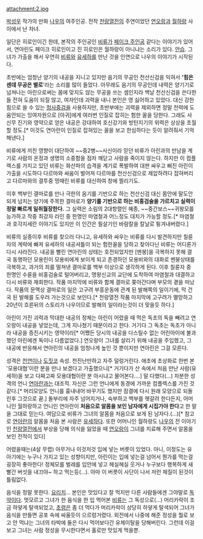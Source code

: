 attachment:2.jpg

[[박성우]] 작가의 만화 [[나우(만화)|나우]]의 여주인공. 전작 [[천랑열전]]의 주연이었던 [[연오랑]]과 [[월하랑]] 사이에서 난 차녀.

일단은 히로인이긴 한데, 본작의 주인공인 [[비류(나우)|비류]]가 [[페이크 주인공]] 같다는 이야기가 있어서, 연아린도 페이크 히로인이고 진 히로인은 월하랑이 아니냐는 소리가 있다. [[안습]]. 그녀가 가출을 해서 우연히 [[비류(나우)|비류]]와 [[유세하]]를 만난 것을 인연으로 나우의 이야기가 시작된다.

초반에는 엄청난 양기의 내공을 지니고 있지만 음기의 무공인 천산신검을 익혀서 ''''힘은 센데 무공은 별로''''라는 소리를 많이 들었다. 아무래도 음기의 무공인데 내력은 양기기로 넘쳐나는 아린으로써는 몸에 맞지도 않는 무공을 쓰는 셈인지라 백날 천산신검을 쓴다한들 전혀 도움이 되질 않고, 여자인데 괴력을 내니 본인은 영 싫어하고 있었다. 대신 강한 힘으로 쓸 수 있는 [[청사중검]]을 사용하지만, 초반부에는 괴력을 제외하면 정말 전력에 도움안되는 잉여자원으로 [아귀]에게 여러번 인질로 잡히는 험한 꼴을 당한다. 그래도 사신무 진기와 영약으로 얻은 내공은 강대하여 호신강기와 방탄지기의 위력은 상상을 초월할 정도.[* 이것도 연아란이 인질로 잡혀있는 꼴을 보고 한심하다는 듯이 알려줘서 기억해낸다.] 

비류에게 끼친 영향이 대단하여 ~~중2병~~사신이라 믿던 비류가 아린과의 만남을 계기로 사람의 온정과 생명의 소중함을 점차 깨닫고 사람을 죽이지 않는다. 하지만 이 컴플렉스를 가지고 있던 비류는 화산파의 습격을 계기로 폭발하여 대판 싸우고 삐진 아린이 가출을 시도하다 다르마와 싸움이 벌어져 다르마를 천산신검으로 제압하려다 잡혀버리고 다르마와의 결투중 멍때린 비류를 대신하여 창에 찔리기도. 

이후 백부인 결마로를 만나 극한의 음기를 기반으로 하는 천산신검 대신 몸안에 말도안되게 넘치는 양기에 주목한 결마로가 '''양기를 기반으로 하는 비홍검술을 가르치고 실력이 정말 빠르게 일취월장한다.''' 그 실력은 소림의 2대항렬인 혜종, ~~중간보스~~귀왕모를 능가하고 작중 최강자 라인 중 한명인 마염철과 어느정도 대치가 가능할 정도.[* 마염철과 호각지세란 이야기도 있지만 이 인간은 필살기인 바람칼을 칼날로 튕겨내버렸다.] 

비류의 실종이후 비류를 찾으러 다니고, 유세하와 싸우는 비류를 다시 발견하지만 칠륜자의 계략에 빠져 유세하의 내공셔틀이 되는 험한꼴을 당하고 찾아다닌 비류는 어디론가 다시 사라진다. 내공을 빨린 연아린의 상태는 호전되었지만 [멘붕]을 극복하지 못해 결국 동행하던 모용린이 모용비에게 보이게 되고 존경하던 모용비와의 대화로 멘붕상태를 극복하고, 과거의 죄를 떨쳐낸 결마로를 백부 이상으로 생각하게 된다. 이후 칠륜자 중 한명인 수륜을 비홍검술로 털어버리고, 명왕신교의 교단에 도착하여 마염철과 대결하고 다시 비류와 재회한다. 작품 마지막에 비류와 함께 결마로 쫒아간다며 부모의 곁을 떠났다. 작품의 문맥상 결마로의 일은 고구려 부흥운동에 관계 된 발해쪽의 일이기에, 막 건국 된 발해를 도우러 가는것으로 보인다.[* 천랑열전 작품 마지막에 고구려가 멸망하고 20년이 흐른뒤의 스토리가 나우이므로 발해의 일이라는것이 더 맞을듯 하다.]

아린이 가진 괴력과 막대한 내공의 정체는 아린이 어렸을 때 먹은 독초의 독을 빼려고 연오랑이 내공을 넣었는데, 그게 지나쳤기 때문이라고 한다. 거기다 그 독초는 독초가 아니라 내공을 증진시키는 영약이라[* 어쨌든 당시의 내공을 다스릴수 없는 어린아이에 불과했던 아린에겐 독이나 다름없었다.] 연오랑이 그녀를 살리기 위해 내공을 주입했고, 그 내공에 반응해서 연아린의 내공을 엄청나게 높인 것 뿐이지만 연아린은 그걸 모른다. 

성격은 [[천연]]이나 [[도짓코]] 속성. 천진난만하고 자주 덜렁거린다. 애초에 초상화로 한번 본 '모용대협'이란 분을 만나 보겠다고 가출했으니[* 거기다가 산 속에서 처음 만난 사람(유세하)을 보고 다짜고짜 모용대협이란 분 아시냐고 물어본다….] 말 다했다(…) 차분한 성격의 언니 [[연아란]]과는 대조적. 자신은 그런 언니에게 동경에 가까운 컴플렉스를 가진 것 같다.[* 머리모양도 언니를 흉내내어 바꾸기도 했지만 잠결에 다시 원래 모양으로 되돌린후 그것으로 끝.] 
돌부리에 자주 넘어지거나, 숙부하고 백부를 헷갈려 한다든지, 어머니인 월하랑하고 언니인 연아란이 '''처음으로 알몸을 보인 남자에게 시집가야 한다'''고 한 말을 그대로 믿는다. 여담으로 비류가 그녀의 알몸을 처음으로 보게 된 남자다.(…)[* 참고로 [[연아란]]의 알몸을 처음 본 사람은 [[유세하]]다. 또한 어머니인 월하랑도 [[나우(만화)|나우]]의 전 이야기인 [[천랑열전]]에서 부상을 당해 의식을 잃었을 때 [[연오랑]]이 그녀를 치료해 주면서 알몸을 보인 전적이 있다] 

어렸을때는(4살 무렵) 아무거나 이것저것 입에 넣는 버릇이 있었다. 아니, 이정도는 유아기에는 누구나 가지고 있는 성향이지만, 아린이는 입에 넣는걸 넘어서 뭔가를 먹는걸 굉장히 좋아한다! 정체모를 벌레를 입안에 넣고 헤실헤실 웃거나 누구보다 행복하게 새빨간 버섯을 내끄야~ 하고 먹는등(...). 아마 이 버릇이 사단이 나서 저런 체질이 된것이 틀림없다.

음식을 정말 못한다. [[요리치]]... 본인은 맛있다고 잘 먹지만 다른 사람들에겐 그야말로 [[독약]]이다. 멋모르고 그녀가 한 음식을 한 입 먹어본 [[비류(나우)|비류]]는 그 독성으로(…) 머리카락이 조금 하얗게 탈색되었고, [[초령]]은 좀 더 먹다가 머리카락이 상당히 하얗게 탈색되어 그녀가 음식을 만들면 공포 속에 싸울듯이 으르렁거렸다. 외전에서 나중에 해준 정성을 뭘로 보고 안 먹냐는 그녀의 타박에 둘은 다시 먹어보다간 유체이탈을 당해버린다. 그런데 이걸 보고 그녀는 사람 정성을 무시한다면서 홀로만 맛있게 먹을뿐.
